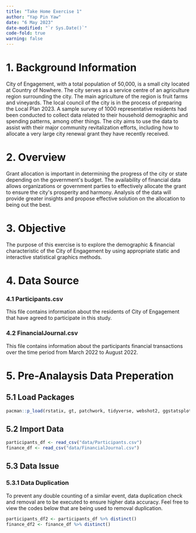 ```yaml
---
title: "Take Home Exercise 1"
author: "Yap Pin Yaw"
date: "6 May 2023"
date-modified: "`r Sys.Date()`"
code-fold: true
warning: false
---
```


# **1. Background Information**

City of Engagement, with a total population of 50,000, is a small city located at Country of Nowhere. The city serves as a service centre of an agriculture region surrounding the city. The main agriculture of the region is fruit farms and vineyards. The local council of the city is in the process of preparing the Local Plan 2023. A sample survey of 1000 representative residents had been conducted to collect data related to their household demographic and spending patterns, among other things. The city aims to use the data to assist with their major community revitalization efforts, including how to allocate a very large city renewal grant they have recently received.

# 2. Overview

Grant allocation is important in determining the progress of the city or state depending on the government\'s budget. The availability of financial data allows organizations or government parties to effectively allocate the grant to ensure the city\'s prosperity and harmony. Analysis of the data will provide greater insights and propose effective solution on the allocation to being out the best.

# 3. Objective

The purpose of this exercise is to explore the demographic & financial characteristic of the City of Engagement by using appropriate static and interactive statistical graphics methods.

# 4. Data Source

### 4.1 Participants.csv

This file contains information about the residents of City of Engagement that have agreed to participate in this study.

### 4.2 FinancialJournal.csv

This file contains information about the participants financial transactions over the time period from March 2022 to August 2022.

# 5. Pre-Analaysis Data Preperation 

## 5.1 Load Packages

```r
pacman::p_load(rstatix, gt, patchwork, tidyverse, webshot2, ggstatsplot, dplyr, plotly, ggplot2, reshape2, readr, matrixStats)
```

## 5.2 Import Data

```r
participants_df <- read_csv("data/Participants.csv")
finance_df <- read_csv("data/FinancialJournal.csv")
```

## 5.3 Data Issue

### 5.3.1 Data Duplication

To prevent any double counting of a similar event, data duplication check and removal are to be executed to ensure higher data accuracy. Feel free to view the codes below that are being used to removal duplication.

```r
participants_df2 <- participants_df %>% distinct()
finance_df2 <- finance_df %>% distinct()
```




